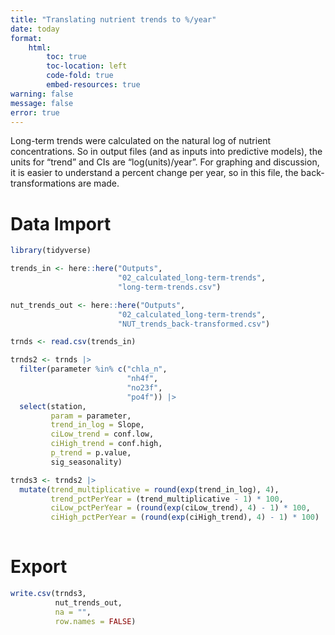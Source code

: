 ```yaml
---
title: "Translating nutrient trends to %/year"
date: today
format: 
    html:
        toc: true
        toc-location: left
        code-fold: true
        embed-resources: true
warning: false
message: false
error: true
---
```


Long-term trends were calculated on the natural log of nutrient concentrations. So in output files (and as inputs into predictive models), the units for "trend" and CIs are "log(units)/year". For graphing and discussion, it is easier to understand a percent change per year, so in this file, the back-transformations are made.  

# Data Import  

```r
library(tidyverse)
```

```r
trends_in <- here::here("Outputs",
                        "02_calculated_long-term-trends",
                        "long-term-trends.csv")

nut_trends_out <- here::here("Outputs",
                        "02_calculated_long-term-trends",
                        "NUT_trends_back-transformed.csv")
```

```r
trnds <- read.csv(trends_in)
```

```r
trnds2 <- trnds |> 
  filter(parameter %in% c("chla_n",
                          "nh4f",
                          "no23f",
                          "po4f")) |> 
  select(station,
         param = parameter,
         trend_in_log = Slope,
         ciLow_trend = conf.low,
         ciHigh_trend = conf.high,
         p_trend = p.value,
         sig_seasonality)

trnds3 <- trnds2 |> 
  mutate(trend_multiplicative = round(exp(trend_in_log), 4),
         trend_pctPerYear = (trend_multiplicative - 1) * 100,
         ciLow_pctPerYear = (round(exp(ciLow_trend), 4) - 1) * 100,
         ciHigh_pctPerYear = (round(exp(ciHigh_trend), 4) - 1) * 100)
  
```

# Export  

```r
write.csv(trnds3,
          nut_trends_out,
          na = "",
          row.names = FALSE)
```

